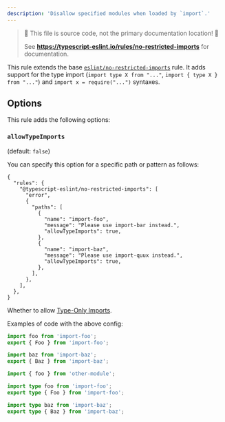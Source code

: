 ---
description: 'Disallow specified modules when loaded by `import`.'
---


> 🛑 This file is source code, not the primary documentation location! 🛑
>
> See **https://typescript-eslint.io/rules/no-restricted-imports** for documentation.

This rule extends the base [`eslint/no-restricted-imports`](https://eslint.org/docs/rules/no-restricted-imports) rule. It adds support for the type import (`import type X from "..."`, `import { type X } from "..."`) and `import x = require("...")` syntaxes.

## Options

This rule adds the following options:

### `allowTypeImports`

(default: `false`)

You can specify this option for a specific path or pattern as follows:

```jsonc
{
  "rules": {
    "@typescript-eslint/no-restricted-imports": [
      "error",
      {
        "paths": [
          {
            "name": "import-foo",
            "message": "Please use import-bar instead.",
            "allowTypeImports": true,
          },
          {
            "name": "import-baz",
            "message": "Please use import-quux instead.",
            "allowTypeImports": true,
          },
        ],
      },
    ],
  },
}
```

Whether to allow [Type-Only Imports](https://www.typescriptlang.org/docs/handbook/release-notes/typescript-3-8.html#type-only-imports-and-export).

Examples of code with the above config:

<Tabs>
<TabItem value="❌ Incorrect">

```ts option='{"paths":[{"name":"import-foo","message":"Please use import-bar instead.","allowTypeImports":true},{"name":"import-baz","message":"Please use import-quux instead.","allowTypeImports":true}]}'
import foo from 'import-foo';
export { Foo } from 'import-foo';

import baz from 'import-baz';
export { Baz } from 'import-baz';
```

</TabItem>
<TabItem value="✅ Correct">

```ts option='{"paths":[{"name":"import-foo","message":"Please use import-bar instead.","allowTypeImports":true},{"name":"import-baz","message":"Please use import-quux instead.","allowTypeImports":true}]}'
import { foo } from 'other-module';

import type foo from 'import-foo';
export type { Foo } from 'import-foo';

import type baz from 'import-baz';
export type { Baz } from 'import-baz';
```

</TabItem>
</Tabs>
